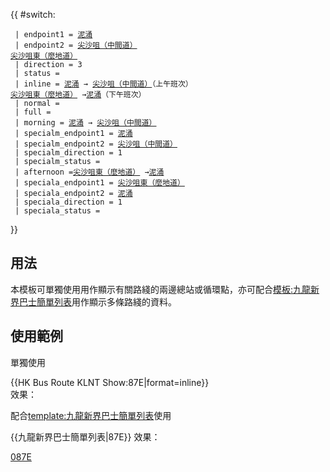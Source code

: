 {{ #switch: {{{format|}}}
  | endpoint1 = [[泥涌]]
  | endpoint2 = [[尖沙咀（中間道）巴士總站|尖沙咀（中間道）]]<br>[[尖沙咀東（麼地道）公共運輸交匯處|尖沙咀東（麼地道）]]
  | direction = 3
  | status = {{HK Bus Status|P}}
  | inline = [[泥涌]] → [[尖沙咀（中間道）巴士總站|尖沙咀（中間道）]]（上午班次）<br>[[尖沙咀東（麼地道）公共運輸交匯處|尖沙咀東（麼地道）]] →[[泥涌]]（下午班次）
  | normal =
  | full =
  | morning = [[泥涌]] → [[尖沙咀（中間道）巴士總站|尖沙咀（中間道）]]
  | specialm_endpoint1 = [[泥涌]]
  | specialm_endpoint2 = [[尖沙咀（中間道）巴士總站|尖沙咀（中間道）]]
  | specialm_direction = 1
  | specialm_status = {{HK Bus Status|M}}
  | afternoon =[[尖沙咀東（麼地道）公共運輸交匯處|尖沙咀東（麼地道）]] →[[泥涌]]
  | speciala_endpoint1 = [[尖沙咀東（麼地道）公共運輸交匯處|尖沙咀東（麼地道）]]
  | speciala_endpoint2 = [[泥涌]]
  | speciala_direction = 1
  | speciala_status = {{HK Bus Status|A}}
}}<noinclude>

==用法==
本模板可單獨使用用作顯示有關路綫的兩邊總站或循環點，亦可配合[[模板:九龍新界巴士簡單列表]]用作顯示多條路綫的資料。

==使用範例==
;單獨使用
<nowiki>{{HK Bus Route KLNT Show:87E|format=inline}}</nowiki><br>
效果：{{HK Bus Route KLNT Show:87E|format=inline}}

;配合[[template:九龍新界巴士簡單列表]]使用
<nowiki>{{九龍新界巴士簡單列表|87E}}</nowiki>
效果：{{九龍新界巴士簡單列表|87E}}
[[Category:九龍巴士路線模板|087E]]</noinclude>